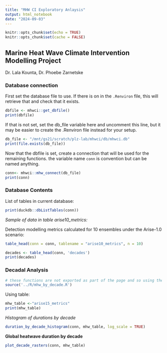 ```yaml
---
title: "MHW CI Exploratory Anlaysis"
output: html_notebook
date: "2024-09-03"
---
```


```r
knitr::opts_chunk$set(echo = TRUE)
knitr::opts_chunk$set(cache = FALSE)
```

## Marine Heat Wave Climate Intervention Modelling Project

Dr. Lala Kounta, Dr. Phoebe Zarnetske

### Database connection

First set the database file to use.  If there is on in the `.Renviron` file, this will retrieve that and check that it exists. 

```r
dbfile <- mhwci::get_dbfile()
print(dbfile)
```

If that is not set, set the db_file variable here and uncomment this line, but it may be easier to create the .Renviron file instead for your setup. 

```r
db_file <- "/mnt/gs21/scratch/plz-lab/mhwci/db/mhwci.db"
print(file.exists(db_file))
```

Now that the dbfile is set, create a connection that will be used for the remaining functions.  the variable name `conn` is convention but can be named anything.   

```r

conn<- mhwci::mhw_connect(db_file)
print(conn)
```

### Database Contents
List of tables in current database:

```r
print(duckdb::dbListTables(conn))
```
*Sample of data in table arise10_metrics:*

Detection modelling metrics calculated for 10 ensembles under the Arise-1.0 scenario:

```r
table_head(conn = conn, tablename = "arise10_metrics", n = 10)
```

```r
decades <- table_head(conn, 'decades')
print(decades)
```
### Decadal Analysis

```r
# these functions are not exported as part of the page and so using the old-school source'ing to get them into the environment
source('../R/mhw_by_decade.R')
```


Using table: 

```r
mhw_table <-"arise15_metrics"
print(mhw_table)
```


*Histogram of durations by decade*

```r
duration_by_decade_histogram(conn, mhw_table, log_scale = TRUE)
```

**Global heatwave duration by decade**

```r
plot_decade_rasters(conn, mhw_table)
```

